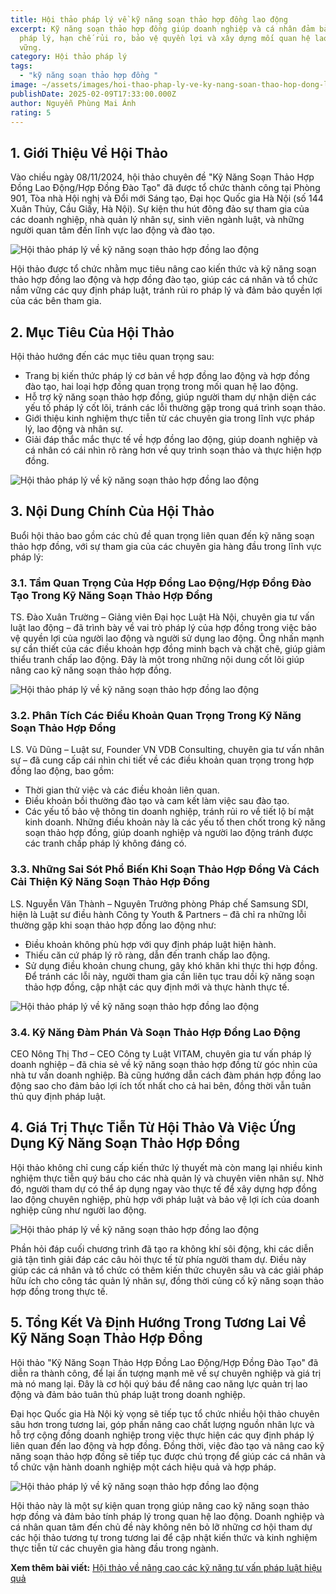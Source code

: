 ```yaml
---
title: Hội thảo pháp lý về kỹ năng soạn thảo hợp đồng lao động
excerpt: Kỹ năng soạn thảo hợp đồng giúp doanh nghiệp và cá nhân đảm bảo tính
  pháp lý, hạn chế rủi ro, bảo vệ quyền lợi và xây dựng mối quan hệ lao động bền
  vững.
category: Hội thảo pháp lý
tags:
  - "kỹ năng soạn thảo hợp đồng "
image: ~/assets/images/hoi-thao-phap-ly-ve-ky-nang-soan-thao-hop-dong-lao-dong.jpg
publishDate: 2025-02-09T17:33:00.000Z
author: Nguyễn Phùng Mai Ánh
rating: 5
---
```

## 1. Giới Thiệu Về Hội Thảo

Vào chiều ngày 08/11/2024, hội thảo chuyên đề "Kỹ Năng Soạn Thảo Hợp Đồng Lao Động/Hợp Đồng Đào Tạo" đã được tổ chức thành công tại Phòng 901, Tòa nhà Hội nghị và Đổi mới Sáng tạo, Đại học Quốc gia Hà Nội (số 144 Xuân Thủy, Cầu Giấy, Hà Nội). Sự kiện thu hút đông đảo sự tham gia của các doanh nghiệp, nhà quản lý nhân sự, sinh viên ngành luật, và những người quan tâm đến lĩnh vực lao động và đào tạo.

![Hội thảo pháp lý về kỹ năng soạn thảo hợp đồng lao động](~/assets/images/hoi-thao-phap-ly-ve-ky-nang-soan-thao-hop-dong-lao-dong-1.jpg "Hội thảo pháp lý về kỹ năng soạn thảo hợp đồng lao động")

Hội thảo được tổ chức nhằm mục tiêu nâng cao kiến thức và kỹ năng soạn thảo hợp đồng lao động và hợp đồng đào tạo, giúp các cá nhân và tổ chức nắm vững các quy định pháp luật, tránh rủi ro pháp lý và đảm bảo quyền lợi của các bên tham gia.

## 2. Mục Tiêu Của Hội Thảo

Hội thảo hướng đến các mục tiêu quan trọng sau:

* Trang bị kiến thức pháp lý cơ bản về hợp đồng lao động và hợp đồng đào tạo, hai loại hợp đồng quan trọng trong mối quan hệ lao động.
* Hỗ trợ kỹ năng soạn thảo hợp đồng, giúp người tham dự nhận diện các yếu tố pháp lý cốt lõi, tránh các lỗi thường gặp trong quá trình soạn thảo.
* Giới thiệu kinh nghiệm thực tiễn từ các chuyên gia trong lĩnh vực pháp lý, lao động và nhân sự.
* Giải đáp thắc mắc thực tế về hợp đồng lao động, giúp doanh nghiệp và cá nhân có cái nhìn rõ ràng hơn về quy trình soạn thảo và thực hiện hợp đồng.

![Hội thảo pháp lý về kỹ năng soạn thảo hợp đồng lao động](~/assets/images/hoi-thao-phap-ly-ve-ky-nang-soan-thao-hop-dong-lao-dong-2.jpg "Hội thảo pháp lý về kỹ năng soạn thảo hợp đồng lao động")

## 3. Nội Dung Chính Của Hội Thảo

Buổi hội thảo bao gồm các chủ đề quan trọng liên quan đến kỹ năng soạn thảo hợp đồng, với sự tham gia của các chuyên gia hàng đầu trong lĩnh vực pháp lý:

### 3.1. Tầm Quan Trọng Của Hợp Đồng Lao Động/Hợp Đồng Đào Tạo Trong Kỹ Năng Soạn Thảo Hợp Đồng

TS. Đào Xuân Trường – Giảng viên Đại học Luật Hà Nội, chuyên gia tư vấn luật lao động – đã trình bày về vai trò pháp lý của hợp đồng trong việc bảo vệ quyền lợi của người lao động và người sử dụng lao động. Ông nhấn mạnh sự cần thiết của các điều khoản hợp đồng minh bạch và chặt chẽ, giúp giảm thiểu tranh chấp lao động. Đây là một trong những nội dung cốt lõi giúp nâng cao kỹ năng soạn thảo hợp đồng.

![Hội thảo pháp lý về kỹ năng soạn thảo hợp đồng lao động](~/assets/images/hoi-thao-phap-ly-ve-ky-nang-soan-thao-hop-dong-lao-dong-4.png "Hội thảo pháp lý về kỹ năng soạn thảo hợp đồng lao động")

### 3.2. Phân Tích Các Điều Khoản Quan Trọng Trong Kỹ Năng Soạn Thảo Hợp Đồng

LS. Vũ Dũng – Luật sư, Founder VN VDB Consulting, chuyên gia tư vấn nhân sự – đã cung cấp cái nhìn chi tiết về các điều khoản quan trọng trong hợp đồng lao động, bao gồm:

* Thời gian thử việc và các điều khoản liên quan.
* Điều khoản bồi thường đào tạo và cam kết làm việc sau đào tạo.
* Các yếu tố bảo vệ thông tin doanh nghiệp, tránh rủi ro về tiết lộ bí mật kinh doanh. Những điều khoản này là các yếu tố then chốt trong kỹ năng soạn thảo hợp đồng, giúp doanh nghiệp và người lao động tránh được các tranh chấp pháp lý không đáng có.

### 3.3. Những Sai Sót Phổ Biến Khi Soạn Thảo Hợp Đồng Và Cách Cải Thiện Kỹ Năng Soạn Thảo Hợp Đồng

LS. Nguyễn Văn Thành – Nguyên Trưởng phòng Pháp chế Samsung SDI, hiện là Luật sư điều hành Công ty Youth & Partners – đã chỉ ra những lỗi thường gặp khi soạn thảo hợp đồng lao động như:

* Điều khoản không phù hợp với quy định pháp luật hiện hành.
* Thiếu căn cứ pháp lý rõ ràng, dẫn đến tranh chấp lao động.
* Sử dụng điều khoản chung chung, gây khó khăn khi thực thi hợp đồng. Để tránh các lỗi này, người tham gia cần liên tục trau dồi kỹ năng soạn thảo hợp đồng, cập nhật các quy định mới và thực hành thực tế.

![Hội thảo pháp lý về kỹ năng soạn thảo hợp đồng lao động](~/assets/images/hoi-thao-phap-ly-ve-ky-nang-soan-thao-hop-dong-lao-dong-3.jpg "Hội thảo pháp lý về kỹ năng soạn thảo hợp đồng lao động")

### 3.4. Kỹ Năng Đàm Phán Và Soạn Thảo Hợp Đồng Lao Động

CEO Nông Thị Thơ – CEO Công ty Luật VITAM, chuyên gia tư vấn pháp lý doanh nghiệp – đã chia sẻ về kỹ năng soạn thảo hợp đồng từ góc nhìn của nhà tư vấn doanh nghiệp. Bà cũng hướng dẫn cách đàm phán hợp đồng lao động sao cho đảm bảo lợi ích tốt nhất cho cả hai bên, đồng thời vẫn tuân thủ quy định pháp luật.

## 4. Giá Trị Thực Tiễn Từ Hội Thảo Và Việc Ứng Dụng Kỹ Năng Soạn Thảo Hợp Đồng

Hội thảo không chỉ cung cấp kiến thức lý thuyết mà còn mang lại nhiều kinh nghiệm thực tiễn quý báu cho các nhà quản lý và chuyên viên nhân sự. Nhờ đó, người tham dự có thể áp dụng ngay vào thực tế để xây dựng hợp đồng lao động chuyên nghiệp, phù hợp với pháp luật và bảo vệ lợi ích của doanh nghiệp cũng như người lao động.

![Hội thảo pháp lý về kỹ năng soạn thảo hợp đồng lao động](~/assets/images/hoi-thao-phap-ly-ve-ky-nang-soan-thao-hop-dong-lao-dong-5.jpg "Hội thảo pháp lý về kỹ năng soạn thảo hợp đồng lao động")

Phần hỏi đáp cuối chương trình đã tạo ra không khí sôi động, khi các diễn giả tận tình giải đáp các câu hỏi thực tế từ phía người tham dự. Điều này giúp các cá nhân và tổ chức có thêm kiến thức chuyên sâu và các giải pháp hữu ích cho công tác quản lý nhân sự, đồng thời củng cố kỹ năng soạn thảo hợp đồng trong thực tế.

## 5. Tổng Kết Và Định Hướng Trong Tương Lai Về Kỹ Năng Soạn Thảo Hợp Đồng

Hội thảo "Kỹ Năng Soạn Thảo Hợp Đồng Lao Động/Hợp Đồng Đào Tạo" đã diễn ra thành công, để lại ấn tượng mạnh mẽ về sự chuyên nghiệp và giá trị mà nó mang lại. Đây là cơ hội quý báu để nâng cao năng lực quản trị lao động và đảm bảo tuân thủ pháp luật trong doanh nghiệp.

Đại học Quốc gia Hà Nội kỳ vọng sẽ tiếp tục tổ chức nhiều hội thảo chuyên sâu hơn trong tương lai, góp phần nâng cao chất lượng nguồn nhân lực và hỗ trợ cộng đồng doanh nghiệp trong việc thực hiện các quy định pháp lý liên quan đến lao động và hợp đồng. Đồng thời, việc đào tạo và nâng cao kỹ năng soạn thảo hợp đồng sẽ tiếp tục được chú trọng để giúp các cá nhân và tổ chức vận hành doanh nghiệp một cách hiệu quả và hợp pháp.

![Hội thảo pháp lý về kỹ năng soạn thảo hợp đồng lao động](~/assets/images/hoi-thao-phap-ly-ve-ky-nang-soan-thao-hop-dong-lao-dong-6.jpg "Hội thảo pháp lý về kỹ năng soạn thảo hợp đồng lao động")

Hội thảo này là một sự kiện quan trọng giúp nâng cao kỹ năng soạn thảo hợp đồng và đảm bảo tính pháp lý trong quan hệ lao động. Doanh nghiệp và cá nhân quan tâm đến chủ đề này không nên bỏ lỡ những cơ hội tham dự các hội thảo tương tự trong tương lai để cập nhật kiến thức và kinh nghiệm thực tiễn từ các chuyên gia hàng đầu trong ngành.

**Xem thêm bài viết:** [Hội thảo về nâng cao các kỹ năng tư vấn pháp luật hiệu quả](https://yplawfirm.vn/tin-tuc/hoi-thao-ve-nang-cao-cac-ky-nang-tu-van-phap-luat-hieu-qua)
